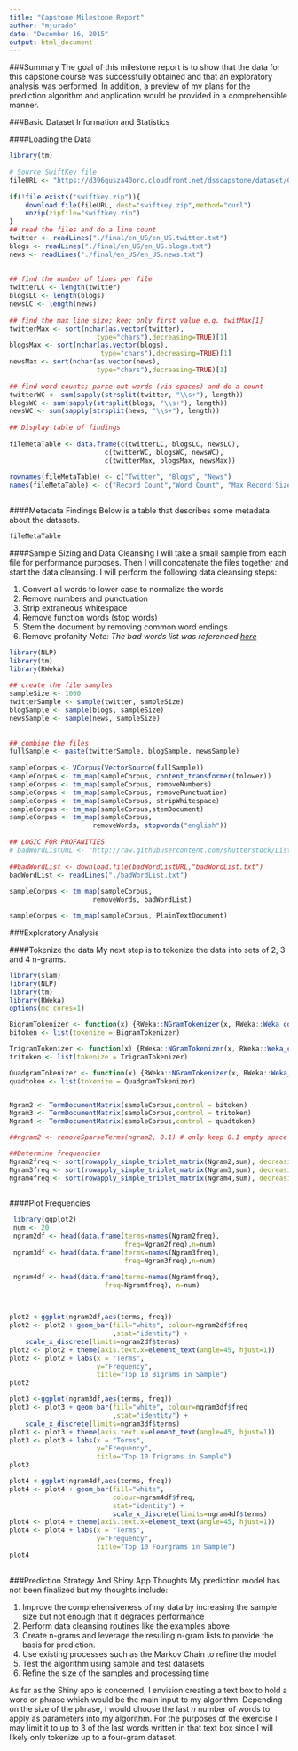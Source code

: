 ```yaml
---
title: "Capstone Milestone Report"
author: "mjurado"
date: "December 16, 2015"
output: html_document
---
```

 
###Summary
The goal of this milestone report is to show that the data for this capstone course was successfully obtained and that an exploratory analysis was performed.  In addition, a preview of my plans for the prediction algorithm and application would be provided in a comprehensible manner.
 
###Basic Dataset Information and Statistics
 
 
####Loading the Data 
```r
library(tm)
 
# Source SwiftKey file
fileURL <- "https://d396qusza40orc.cloudfront.net/dsscapstone/dataset/Coursera-SwiftKey.zip"
 
if(!file.exists("swiftkey.zip")){
    download.file(fileURL, dest="swiftkey.zip",method="curl")
    unzip(zipfile="swiftkey.zip")
}
## read the files and do a line count
twitter <- readLines("./final/en_US/en_US.twitter.txt")
blogs <- readLines("./final/en_US/en_US.blogs.txt")
news <- readLines("./final/en_US/en_US.news.txt")
 
 
## find the number of lines per file
twitterLC <- length(twitter)
blogsLC <- length(blogs)
newsLC <- length(news)
 
## find the max line size; kee; only first value e.g. twitMax[1]
twitterMax <- sort(nchar(as.vector(twitter),
                      type="chars"),decreasing=TRUE)[1]
blogsMax <- sort(nchar(as.vector(blogs),
                       type="chars"),decreasing=TRUE)[1]
newsMax <- sort(nchar(as.vector(news),
                      type="chars"),decreasing=TRUE)[1]
 
## find word counts; parse out words (via spaces) and do a count
twitterWC <- sum(sapply(strsplit(twitter, "\\s+"), length))
blogsWC <- sum(sapply(strsplit(blogs, "\\s+"), length))
newsWC <- sum(sapply(strsplit(news, "\\s+"), length))
 
## Display table of findings
 
fileMetaTable <- data.frame(c(twitterLC, blogsLC, newsLC),
                        c(twitterWC, blogsWC, newsWC),
                        c(twitterMax, blogsMax, newsMax))
 
rownames(fileMetaTable) <- c("Twitter", "Blogs", "News")
names(fileMetaTable) <- c("Record Count","Word Count", "Max Record Size" )
 
```
 
####Metadata Findings
Below is a table that describes some metadata about the datasets.  

```r
fileMetaTable
```
 
 
####Sample Sizing and Data Cleansing
I will take a small sample from each file for performance purposes. Then I will concatenate the files together and start the data cleansing.
I will perform the following data cleansing steps:

1) Convert all words to lower case to normalize the words
2) Remove numbers and punctuation
3) Strip extraneous whitespace
4) Remove function words (stop words)
5) Stem the document by removing common word endings
6) Remove profanity 
*Note:  The bad words list was referenced [here](http://raw.githubusercontent.com/shutterstock/List-of-Dirty-Naughty-Obscene-and-Otherwise-Bad-Words/master/en)*

```r
library(NLP)
library(tm)
library(RWeka)
 
## create the file samples
sampleSize <- 1000
twitterSample <- sample(twitter, sampleSize)
blogSample <- sample(blogs, sampleSize)
newsSample <- sample(news, sampleSize)
 
 
## combine the files
fullSample <- paste(twitterSample, blogSample, newsSample)
 
sampleCorpus <- VCorpus(VectorSource(fullSample))
sampleCorpus <- tm_map(sampleCorpus, content_transformer(tolower))
sampleCorpus <- tm_map(sampleCorpus, removeNumbers)
sampleCorpus <- tm_map(sampleCorpus, removePunctuation)
sampleCorpus <- tm_map(sampleCorpus, stripWhitespace)
sampleCorpus <- tm_map(sampleCorpus,stemDocument)
sampleCorpus <- tm_map(sampleCorpus,
                     removeWords, stopwords("english"))
 
## LOGIC FOR PROFANITIES
# badWordListURL <- "http://raw.githubusercontent.com/shutterstock/List-of-Dirty-Naughty-Obscene-and-Otherwise-Bad-Words/master/en"
 
##badWordList <- download.file(badWordListURL,"badWordList.txt")
badWordList <- readLines("./badWordList.txt")
 
sampleCorpus <- tm_map(sampleCorpus,
                     removeWords, badWordList)

sampleCorpus <- tm_map(sampleCorpus, PlainTextDocument) 

```
 
 
 
###Exploratory Analysis
 
####Tokenize the data
My next step is to tokenize the data into sets of 2, 3 and 4 n-grams. 

```r
library(slam)
library(NLP)
library(tm)
library(RWeka)
options(mc.cores=1)

BigramTokenizer <- function(x) {RWeka::NGramTokenizer(x, RWeka::Weka_control(min = 2, max = 2))}
bitoken <- list(tokenize = BigramTokenizer)

TrigramTokenizer <- function(x) {RWeka::NGramTokenizer(x, RWeka::Weka_control(min = 3, max = 3))}
tritoken <- list(tokenize = TrigramTokenizer)

QuadgramTokenizer <- function(x) {RWeka::NGramTokenizer(x, RWeka::Weka_control(min = 4, max = 4))}
quadtoken <- list(tokenize = QuadgramTokenizer)


Ngram2 <- TermDocumentMatrix(sampleCorpus,control = bitoken)
Ngram3 <- TermDocumentMatrix(sampleCorpus,control = tritoken)
Ngram4 <- TermDocumentMatrix(sampleCorpus,control = quadtoken)

##ngram2 <- removeSparseTerms(ngram2, 0.1) # only keep 0.1 empty space

##Determine frequencies
Ngram2freq <- sort(rowapply_simple_triplet_matrix(Ngram2,sum), decreasing = TRUE)
Ngram3freq <- sort(rowapply_simple_triplet_matrix(Ngram3,sum), decreasing = TRUE)
Ngram4freq <- sort(rowapply_simple_triplet_matrix(Ngram4,sum), decreasing = TRUE)
 
```
 
####Plot Frequencies 

```r
 library(ggplot2) 
 num <- 20
 ngram2df <- head(data.frame(terms=names(Ngram2freq), 
                             freq=Ngram2freq),n=num)
 ngram3df <- head(data.frame(terms=names(Ngram3freq), 
                             freq=Ngram3freq),n=num)

 ngram4df <- head(data.frame(terms=names(Ngram4freq), 
                        freq=Ngram4freq), n=num)

 

plot2 <-ggplot(ngram2df,aes(terms, freq))   
plot2 <- plot2 + geom_bar(fill="white", colour=ngram2df$freq
                          ,stat="identity") + 
    scale_x_discrete(limits=ngram2df$terms)
plot2 <- plot2 + theme(axis.text.x=element_text(angle=45, hjust=1))  
plot2 <- plot2 + labs(x = "Terms", 
                      y="Frequency", 
                      title="Top 10 Bigrams in Sample")
plot2  

plot3 <-ggplot(ngram3df,aes(terms, freq))   
plot3 <- plot3 + geom_bar(fill="white", colour=ngram3df$freq
                          ,stat="identity") + 
    scale_x_discrete(limits=ngram3df$terms)
plot3 <- plot3 + theme(axis.text.x=element_text(angle=45, hjust=1))  
plot3 <- plot3 + labs(x = "Terms", 
                      y="Frequency", 
                      title="Top 10 Trigrams in Sample")
plot3

plot4 <-ggplot(ngram4df,aes(terms, freq))   
plot4 <- plot4 + geom_bar(fill="white", 
                          colour=ngram4df$freq,
                          stat="identity") +
                          scale_x_discrete(limits=ngram4df$terms)
plot4 <- plot4 + theme(axis.text.x=element_text(angle=45, hjust=1))  
plot4 <- plot4 + labs(x = "Terms", 
                      y="Frequency", 
                      title="Top 10 Fourgrams in Sample")
plot4  
 
```

###Prediction Strategy And Shiny App Thoughts
My prediction model has not been finalized but my thoughts include:

1) Improve the comprehensiveness of my data by increasing the sample size but not enough that it degrades performance
2) Perform data cleansing routines like the examples above
3) Create n-grams and leverage the resuling n-gram lists to provide the basis for prediction. 
4) Use existing processes such as the Markov Chain to refine the model
5) Test the algorithm using sample and test datasets
6) Refine the size of the samples and processing time

As far as the Shiny app is concerned, I envision creating a text box to hold a word or phrase which would be the main input to my algorithm.  Depending on the size of the phrase, I would choose the last *n* number of words to apply as parameters into my algorithm.  For the purposes of the exercise I may limit it to up to 3 of the last words written in that text box since I will likely only tokenize up to a four-gram dataset.  
